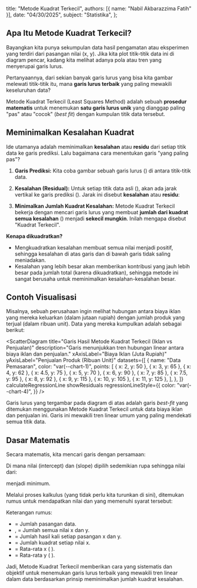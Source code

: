 
  title: "Metode Kuadrat Terkecil",
  authors: [{ name: "Nabil Akbarazzima Fatih" }],
  date: "04/30/2025",
  subject: "Statistika",
};

## Apa Itu Metode Kuadrat Terkecil?

Bayangkan kita punya sekumpulan data hasil pengamatan atau eksperimen yang terdiri dari pasangan nilai (x, y). Jika kita plot titik-titik data ini di diagram pencar, kadang kita melihat adanya pola atau tren yang menyerupai garis lurus.

Pertanyaannya, dari sekian banyak garis lurus yang bisa kita gambar melewati titik-titik itu, mana **garis lurus terbaik** yang paling mewakili keseluruhan data?

Metode Kuadrat Terkecil (Least Squares Method) adalah sebuah **prosedur matematis** untuk menemukan **satu garis lurus unik** yang dianggap paling "pas" atau "cocok" (_best fit_) dengan kumpulan titik data tersebut.

## Meminimalkan Kesalahan Kuadrat

Ide utamanya adalah meminimalkan **kesalahan** atau **residu** dari setiap titik data ke garis prediksi. Lalu bagaimana cara menentukan garis "yang paling pas"?

1.  **Garis Prediksi:** Kita coba gambar sebuah garis lurus (<InlineMath math="\hat{y} = a + bx" />) di antara titik-titik data.
2.  **Kesalahan (Residual):** Untuk setiap titik data asli (<InlineMath math="y_i" />), akan ada jarak vertikal ke garis prediksi (<InlineMath math="\hat{y}_i" />). Jarak ini disebut **kesalahan** atau **residu**:

    <BlockMath math="e_i = y_i - \hat{y}_i" />

3.  **Minimalkan Jumlah Kuadrat Kesalahan:** Metode Kuadrat Terkecil bekerja dengan mencari garis lurus yang membuat **jumlah dari kuadrat semua kesalahan** (<InlineMath math="\sum e_i^2" />) menjadi **sekecil mungkin**. Inilah mengapa disebut "Kuadrat Terkecil".

**Kenapa dikuadratkan?**

- Mengkuadratkan kesalahan membuat semua nilai menjadi positif, sehingga kesalahan di atas garis dan di bawah garis tidak saling meniadakan.
- Kesalahan yang lebih besar akan memberikan kontribusi yang jauh lebih besar pada jumlah total (karena dikuadratkan), sehingga metode ini sangat berusaha untuk meminimalkan kesalahan-kesalahan besar.

## Contoh Visualisasi

Misalnya, sebuah perusahaan ingin melihat hubungan antara biaya iklan yang mereka keluarkan (dalam jutaan rupiah) dengan jumlah produk yang terjual (dalam ribuan unit). Data yang mereka kumpulkan adalah sebagai berikut:

<ScatterDiagram
  title="Garis Hasil Metode Kuadrat Terkecil (Iklan vs Penjualan)"
  description="Garis menunjukkan tren hubungan linear antara biaya iklan dan penjualan."
  xAxisLabel="Biaya Iklan (Juta Rupiah)"
  yAxisLabel="Penjualan Produk (Ribuan Unit)"
  datasets={[
    {
      name: "Data Pemasaran",
      color: "var(--chart-1)",
      points: [
        { x: 2, y: 50 },
        { x: 3, y: 65 },
        { x: 4, y: 62 },
        { x: 4.5, y: 75 },
        { x: 5, y: 70 },
        { x: 6, y: 90 },
        { x: 7, y: 85 },
        { x: 7.5, y: 95 },
        { x: 8, y: 92 },
        { x: 9, y: 115 },
        { x: 10, y: 105 },
        { x: 11, y: 125 },
      ],
    },
  ]}
  calculateRegressionLine
  showResiduals
  regressionLineStyle={{
    color: "var(--chart-4)",
  }}
/>

Garis lurus yang tergambar pada diagram di atas adalah garis _best-fit_ yang ditemukan menggunakan Metode Kuadrat Terkecil untuk data biaya iklan dan penjualan ini. Garis ini mewakili tren linear umum yang paling mendekati semua titik data.

## Dasar Matematis

Secara matematis, kita mencari garis dengan persamaan:

<BlockMath math="\hat{y} = a + bx" />

Di mana nilai <InlineMath math="a" /> (intercept) dan <InlineMath math="b" /> (slope) dipilih sedemikian rupa sehingga nilai dari:

<BlockMath math="\sum e_i^2 = \sum (y_i - \hat{y}_i)^2 = \sum (y_i - (a + bx_i))^2" />

menjadi minimum.

Melalui proses kalkulus (yang tidak perlu kita turunkan di sini), ditemukan rumus untuk mendapatkan nilai <InlineMath math="a" /> dan <InlineMath math="b" /> yang memenuhi syarat tersebut:

<div className="flex flex-col gap-4">
  <BlockMath math="b = \frac{n(\sum xy) - (\sum x)(\sum y)}{n(\sum x^2) - (\sum x)^2}" />
  <BlockMath math="a = \bar{y} - b\bar{x}" />
</div>

Keterangan rumus:

- <InlineMath math="n" /> = Jumlah pasangan data.
- <InlineMath math="\sum x" />, <InlineMath math="\sum y" /> = Jumlah semua
  nilai x dan y.
- <InlineMath math="\sum xy" /> = Jumlah hasil kali setiap pasangan x dan y.
- <InlineMath math="\sum x^2" /> = Jumlah kuadrat setiap nilai x.
- <InlineMath math="\bar{x}" /> = Rata-rata x (<InlineMath math="\frac{\sum x}{n}" />
  ).
- <InlineMath math="\bar{y}" /> = Rata-rata y (<InlineMath math="\frac{\sum y}{n}" />
  ).

Jadi, Metode Kuadrat Terkecil memberikan cara yang sistematis dan objektif untuk menemukan garis lurus terbaik yang mewakili tren linear dalam data berdasarkan prinsip meminimalkan jumlah kuadrat kesalahan.
